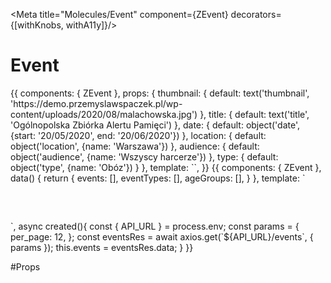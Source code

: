 
<Meta title="Molecules/Event" component={ZEvent} decorators={[withKnobs, withA11y]}/>

# Event

<Preview>
  <Story name="Common">
    {{
        components: { ZEvent },
        props: {
          thumbnail: {
            default: text('thumbnail', 'https://demo.przemyslawspaczek.pl/wp-content/uploads/2020/08/malachowska.jpg')
          },
          title: {
            default: text('title', 'Ogólnopolska Zbiórka Alertu Pamięci')
          },
          date: {
            default: object('date', {start: '20/05/2020', end: '20/06/2020'})
          },
          location: {
            default: object('location', {name: 'Warszawa'})
          },
          audience: {
            default: object('audience', {name: 'Wszyscy harcerze'})
          },
          type: {
            default: object('type', {name: 'Obóz'})
          }
        },
        template: `<ZEvent
          :thumbnail="thumbnail"
          :title="title"
          :date="date"
          :location="location"
          :audience="audience"
          :type="type"
          :ageGroup="{name: 'Harcerze', color: '#ffffff', background: '#f58220'}"
          style="width: 250px"
        />`,
    }}
  </Story>
</Preview>

<Preview>
  <Story name="Grid">
    {{
      components: { ZEvent },
      data() {
        return {
          events: [],
          eventTypes: [],
          ageGroups: [],
        }
      },
      template: `<div style="display: grid; grid-template-columns: repeat(4, 1fr); column-gap: 20px; row-gap: 20px; max-width: 1071px; margin: 0 auto">
          <div style="grid-row: span 4; grid-column: 1;"></div>
          <ZEvent
            v-for="(event, index) in events"
            :key="event.id"
            :thumbnail="'https://demo.przemyslawspaczek.pl/wp-content/uploads/'+event.rest_media.file"
            :title="event.title.rendered"
            :date="{start: '01/09/2020', end: '03/09/2020'}"
            :location="{name: 'Warszawa'}"
            :audience="{name: 'Wszyscy harcerze'}"
            :type="{name: 'Zlot'}"
            :age-group="{name: 'Harcerze Starsi', color: '#ffffff', background: '#084da1'}"
          />
        </div>`,
      async created(){
        const { API_URL } = process.env;
        const params = {
          per_page: 12,
        };
        const eventsRes = await axios.get(`${API_URL}/events`, { params });
        this.events = eventsRes.data;
      }
    }}
  </Story>
</Preview>

#Props

<Props of={ZEvent} />
